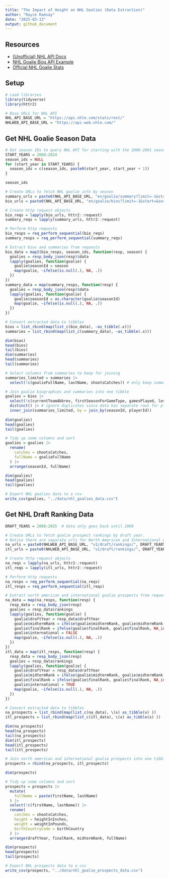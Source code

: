 ```yaml
---
title: "The Impact of Height on NHL Goalies (Data Extraction)"
author: "Rayce Ramsay"
date: "2025-03-13"
output: github_document
---
```



## Resources

- [(Unofficial) NHL API Docs](https://github.com/Zmalski/NHL-API-Reference?tab=readme-ov-file)
- [NHL Goalie Bios API Example](https://api.nhle.com/stats/rest/en/goalie/bios?limit=-1&start=&sort=&cayenneExp=seasonId=20232024)
- [Official NHL Goalie Stats](https://www.nhl.com/stats/goalies?report=bios&reportType=season&seasonFrom=20242025&seasonTo=20242025&gameType=2&sort=a_goalieFullName&page=0&pageSize=100)


## Setup

```r
# Load libraries
library(tidyverse)
library(httr2)
```

```r
# Base URLS for NHL API
NHL_API_BASE_URL = "https://api.nhle.com/stats/rest/"
NHLWEB_API_BASE_URL = "https://api-web.nhle.com/"
```


## Get NHL Goalie Season Data

```r
# Get season IDs to query NHL API for starting with the 2000-2001 season
START_YEARS = 2000:2024
season_ids = NULL
for (start_year in START_YEARS) {
  season_ids = c(season_ids, paste0(start_year, start_year + 1))
}

season_ids
```

```r
# Create URLs to fetch NHL goalie info by season
summary_urls = paste0(NHL_API_BASE_URL, "en/goalie/summary?limit=-1&start=&sort=&cayenneExp=seasonId=", season_ids)
bio_urls = paste0(NHL_API_BASE_URL, "en/goalie/bios?limit=-1&start=&sort=&cayenneExp=seasonId=", season_ids)

# Create http request objects
bio_reqs = lapply(bio_urls, httr2::request)
summary_reqs = lapply(summary_urls, httr2::request)

# Perform http requests
bio_resps = req_perform_sequential(bio_reqs)
summary_resps = req_perform_sequential(summary_reqs)
```

```r
# Extract bios and summaries from requests
bio_data = map2(bio_resps, season_ids, function(resp, season) {
  goalies = resp_body_json(resp)$data
  lapply(goalies, function(goalie) {
    goalie$seasonId = season
    map(goalie, ~ifelse(is.null(.), NA, .))
  })
})
summary_data = map(summary_resps, function(resp) {
  goalies = resp_body_json(resp)$data
  lapply(goalies, function(goalie) {
    goalie$seasonId = as.character(goalie$seasonId)
    map(goalie, ~ifelse(is.null(.), NA, .))
  })
})

# Convert extracted data to tibbles
bios = list_rbind(map(list_c(bio_data), ~as_tibble(.x)))
summaries = list_rbind(map(list_c(summary_data), ~as_tibble(.x)))

dim(bios)
head(bios)
tail(bios)
dim(summaries)
head(summaries)
tail(summaries)
```

```r
# Select columns from summaries to keep for joining
summaries_limited = summaries |>
  select(!c(goalieFullName, lastName, shootsCatches)) # only keep summary/stats (non-bio) columns

# Join goalie biographies and summaries into one tibble
goalies = bios |>
  select(!c(currentTeamAbbrev, firstSeasonForGameType, gamesPlayed, losses, otLosses, shutouts, ties, wins)) |> # only keep bio (non-summary) columns
  distinct() |> # ignore duplicates since data has separate rows for playoffs and regular season
  inner_join(summaries_limited, by = join_by(seasonId, playerId))
  
dim(goalies)
head(goalies)
tail(goalies)
```

```r
# Tidy up some columns and sort
goalies = goalies |>
  rename(
    catches = shootsCatches,
    fullName = goalieFullName
  ) |>
  arrange(seasonId, fullName)

dim(goalies)
head(goalies)
tail(goalies)
```

```r
# Export NHL goalies data to a csv
write_csv(goalies, "../data/nhl_goalies_data.csv")
```


## Get NHL Draft Ranking Data

```r
DRAFT_YEARS = 2008:2025  # data only goes back until 2008

# Create URLs to fetch goalie prospect rankings by draft year.
# Notice there are separate urls for North American and International goalies
na_urls = paste0(NHLWEB_API_BASE_URL, "v1/draft/rankings/", DRAFT_YEARS, "/3")
itl_urls = paste0(NHLWEB_API_BASE_URL, "v1/draft/rankings/", DRAFT_YEARS, "/4")

# Create http request objects
na_reqs = lapply(na_urls, httr2::request)
itl_reqs = lapply(itl_urls, httr2::request)

# Perform http requests
na_resps = req_perform_sequential(na_reqs)
itl_resps = req_perform_sequential(itl_reqs)
```

```r
# Extract north american and international goalie prospects from requests
na_data = map(na_resps, function(resp) {
  resp_data = resp_body_json(resp)
  goalies = resp_data$rankings
  lapply(goalies, function(goalie) {
    goalie$draftYear = resp_data$draftYear
    goalie$midtermRank = ifelse(goalie$midtermRank, goalie$midtermRank, NA_integer_)
    goalie$finalRank = ifelse(goalie$finalRank, goalie$finalRank, NA_integer_)
    goalie$international = FALSE
    map(goalie, ~ifelse(is.null(.), NA, .))
  })
})
itl_data = map(itl_resps, function(resp) {
  resp_data = resp_body_json(resp)
  goalies = resp_data$rankings
  lapply(goalies, function(goalie) {
    goalie$draftYear = resp_data$draftYear
    goalie$midtermRank = ifelse(goalie$midtermRank, goalie$midtermRank, NA_integer_)
    goalie$finalRank = ifelse(goalie$finalRank, goalie$finalRank, NA_integer_)
    goalie$international = TRUE
    map(goalie, ~ifelse(is.null(.), NA, .))
  })
})

# Convert extracted data to tibbles
na_prospects = list_rbind(map(list_c(na_data), \(x) as_tibble(x) ))
itl_prospects = list_rbind(map(list_c(itl_data), \(x) as_tibble(x) ))

dim(na_prospects)
head(na_prospects)
tail(na_prospects)
dim(itl_prospects)
head(itl_prospects)
tail(itl_prospects)
```

```r
# Join north american and international goalie prospects into one tibble
prospects = rbind(na_prospects, itl_prospects)

dim(prospects)
```

```r
# Tidy up some columns and sort
prospects = prospects |>
  mutate(
    fullName = paste(firstName, lastName)
  ) |>
  select(!c(firstName, lastName)) |>
  rename(
    catches = shootsCatches,
    height = heightInInches,
    weight = weightInPounds, 
    birthCountryCode = birthCountry
  ) |>
  arrange(draftYear, finalRank, midtermRank, fullName)

dim(prospects)
head(prospects)
tail(prospects)
```

```r
# Export NHL prospects data to a csv
write_csv(prospects, "../data/nhl_goalie_prospects_data.csv")
```

